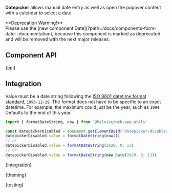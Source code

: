 

<Meta of={DatepickerStories} />

<StoryHeading of={DatepickerStories.Basic} hidden></StoryHeading>

<Banner of={DatepickerStories} />

<Lead>**Datepicker** allows manual date entry as well as open the popover content with a calendar to select a date.</Lead>

<WarningQuote>
  **Deprecation Warning!** <br />
  Please use the [new component Date](?path=/docs/components-form-date--documentation), because this component is marked
  as deprecated and will be removed with the next major releases.
</WarningQuote>

## Component API


<Markdown>{api}</Markdown>

## Integration

Value must be a date string following the [ISO 8601 datetime format standard](https://www.w3.org/TR/NOTE-datetime),
`1996-12-19`. The format does not have to be specific to an exact datetime.
For example, the maximum could just be the year, such as `1994`. Defaults to the end of this year.

```typescript
import { formatDateString, now } from '@baloise/web-app-utils'

const datepickerDisabled = document.getElementById('datepicker-disabled')
datepickerDisabled.value = formatDateString(now())
// or
datepickerDisabled.value = formatDateString(2020, 0, 13)
// or
datepickerDisabled.value = formatDateString(new Date(2020, 0, 13))
```


<Markdown>{integration}</Markdown>


<Markdown>{theming}</Markdown>


<Markdown>{testing}</Markdown>

<Footer />